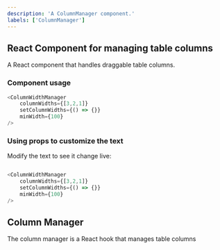 ```yaml
---
description: 'A ColumnManager component.'
labels: ['ColumnManager']
---
```



## React Component for managing table columns

A React component that handles draggable table columns.

### Component usage
```js
<ColumnWidthManager
    columnWidths={[3,2,1]}
    setColumnWidths={() => {}}
    minWidth={100}
/>
```

### Using props to customize the text

Modify the text to see it change live:
```js live

<ColumnWidthManager
    columnWidths={[3,2,1]}
    setColumnWidths={() => {}}
    minWidth={100}
/>
```

## Column Manager

The column manager is a React hook that manages table columns


